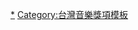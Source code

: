 {{Navbox
|name  = 金曲獎年度歌曲獎
|title = [[金曲獎]]：[[年度歌曲獎 (金曲獎)|年度歌曲獎]]
|titlestyle = background: #FFD700
|groupstyle = background: #FFE34D
|group1 = 1990年代
|listclass=hlist
|list1 = * 1990〈我想有個家〉<small>[[潘美辰]]</small>
* 1990〈這城市有愛〉<small>[[周华健]]</small>
* 1991〈向前走〉<small>[[林強 (1964年)|林強]]</small>
* 1992〈[[潇洒走一回 (歌曲)|瀟灑走一回]]〉<small>[[葉蒨文]]</small>
* 1993〈[[吻別 (歌曲)|吻別]]〉<small>[[张学友]]</small>
* 1994〈祝福〉<small>[[张学友]]</small>
* 1996〈蝴蝶夢飛〉<small>[[葉憲修|葉啟田]]</small>
|group2 = 2000年代
|list2 = * 2006〈太平洋的風〉<small>[[胡德夫 (歌手)|胡德夫]]</small>
* 2007〈[[今天妳要嫁給我]]〉<small>[[陶喆]]、[[蔡依林]]</small>
* 2008〈[[青花瓷 (歌曲)|青花瓷]]〉<small>[[周杰倫]]</small>
* 2009〈[[稻香 (歌曲)|稻香]]〉<small>[[周杰倫]]</small>
|group3 = 2010年代
|list3 = * 2010〈好膽你就來〉<small>[[張惠妹]]</small>
* 2011〈給自己的歌〉<small>[[李宗盛]]</small>
* 2012〈[[諾亞方舟 (歌曲)|諾亞方舟]]〉<small>[[五月天]]</small>
* 2013〈[[大藝術家 (歌曲)|大藝術家]]〉<small>[[蔡依林]]</small>
* 2014〈[[山丘 (李宗盛歌曲)|山丘]]〉<small>[[李宗盛]]</small>
* 2015〈[[島嶼天光]]〉<small>[[滅火器樂團|滅火器]]</small>
* 2016〈[[不要放棄 (舒米恩歌曲)|不要放棄 Aka Pisawad（母語版）]]〉<small>[[舒米恩]]</small>
* 2017〈[[大風吹 (歌曲)|大風吹]]〉<small>[[草東沒有派對]]</small>
* 2018〈[[魚仔]]〉<small>[[盧廣仲]]</small>
* 2019〈[[玫瑰少年 (歌曲)|玫瑰少年]]〉<small>[[蔡依林]]</small>
|group4 = 2020年代
|list4 = * 2020 〈Thank You〉<small>[[阿爆]]</small>
* 2021 〈[[刻在我心底的名字]]〉<small>[[盧廣仲]]</small>
}}<noinclude>
[[Category:金曲獎流行音樂類|*]]
[[Category:金曲獎年度歌曲獲獎作品| ]]
[[Category:台灣音樂獎項模板]]
{{noteTA
|1=zh-hant:〈;zh-hans:《;
|2=zh-hant:〉;zh-hans:》;
}}</noinclude>